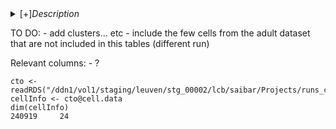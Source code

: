 <details><summary>[+]<i>Description</i></summary>
## Cell info

#### Columns: 
- ...

</details>


TO DO: 
- add clusters... etc
- include the few cells from the adult dataset that are not included in this tables (different run)


Relevant columns: 
- ?

```
cto <- readRDS("/ddn1/vol1/staging/leuven/stg_00002/lcb/saibar/Projects/runs_cisTopic/20191219_brainDevel_warpLDA/int_230topics/cisTopicObject_4_rAnnot.Rds")
cellInfo <- cto@cell.data
dim(cellInfo)
240919     24
```

